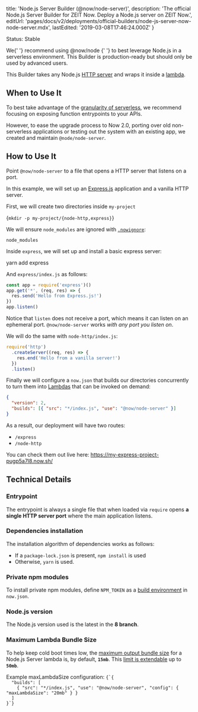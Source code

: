 
  title: 'Node.js Server Builder (@now/node-server)',
  description:
    'The official Node.js Server Builder for ZEIT Now. Deploy a Node.js server on ZEIT Now.',
  editUrl:
    'pages/docs/v2/deployments/official-builders/node-js-server-now-node-server.mdx',
  lastEdited: '2019-03-08T17:46:24.000Z'
}

<Tag>Status: Stable</Tag>

<Note>
  We{' '}
  <GenericLink href="/docs/v2/deployments/official-builders/node-js-now-node">
    recommend using <InlineCode>@now/node</InlineCode>
  </GenericLink>{' '}
  to best leverage Node.js in a serverless environment. This Builder is
  production-ready but should only be used by advanced users.
</Note>

This Builder takes any Node.js [HTTP server](https://nodejs.org/docs/latest-v8.x/api/http.html) and wraps it inside a [lambda](/docs/v2/deployments/concepts/lambdas).

## When to Use It

To best take advantage of the [granularity of serverless](/docs/v2/deployments/concepts/lambdas/#per-entrypoint-granularity), we recommend focusing on exposing function entrypoints to your APIs.

However, to ease the upgrade process to Now 2.0, porting over old non-serverless applications or testing out the system with an existing app, we created and maintain `@node/node-server`.

## How to Use It

Point `@now/node-server` to a file that opens a HTTP server that listens on a port.

In this example, we will set up an [Express.js](https://expressjs.com/) application and a vanilla HTTP server.

First, we will create two directories inside `my-project`

<TerminalInput>{`mkdir -p my-project/{node-http,express}`}</TerminalInput>

We will ensure `node_modules` are ignored with [`.nowignore`](/docs/v2/deployments/ignoring-source-paths):

```
node_modules
```

Inside `express`, we will set up and install a basic express server:

<TerminalInput>yarn add express</TerminalInput>

And `express/index.js` as follows:

```js
const app = require('express')()
app.get('*', (req, res) => {
  res.send('Hello from Express.js!')
})
app.listen()
```

Notice that `listen` does not receive a port, which means it can listen on an ephemeral port. `@now/node-server` works _with any port you listen on_.

We will do the same with `node-http/index.js`:

```js
require('http')
  .createServer((req, res) => {
    res.end('Hello from a vanilla server!')
  })
  .listen()
```

Finally we will configure a `now.json` that builds our directories concurrently to turn them into [Lambdas](/docs/v2/deployments/concepts/lambdas) that can be invoked on demand:

```json
{
  "version": 2,
  "builds": [{ "src": "*/index.js", "use": "@now/node-server" }]
}
```

As a result, our deployment will have two routes:

- `/express`
- `/node-http`

You can check them out live here: <https://my-express-project-pugp5a7l8.now.sh/>

## Technical Details

### Entrypoint

The entrypoint is always a single file that when loaded via `require` opens **a single HTTP server port** where the main application listens.

### Dependencies installation

The installation algorithm of dependencies works as follows:

- If a `package-lock.json` is present, `npm install` is used
- Otherwise, `yarn` is used.

### Private npm modules

To install private npm modules, define `NPM_TOKEN` as a [build environment](/docs/v2/deployments/configuration#build-env) in `now.json`.

### Node.js version

The Node.js version used is the latest in the **8 branch**.

### Maximum Lambda Bundle Size

To help keep cold boot times low, the [maximum output bundle size](/docs/v2/deployments/concepts/lambdas#maximum-bundle-size) for a Node.js Server lambda is, by default, **`15mb`**.
This [limit is extendable](/docs/v2/deployments/builders/overview#configuring-output-lambda-size) up to **`50mb`**.

<Example>
  <span>
    Example <InlineCode>maxLambdaSize</InlineCode> configuration:
  </span>
  <Code lang="json">{`{
  "builds": [
    { "src": "*/index.js", "use": "@now/node-server", "config": { "maxLambdaSize": "20mb" } }
  ]
}`}</Code>
</Example>

